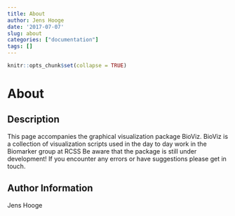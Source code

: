 ```yaml
---
title: About
author: Jens Hooge
date: '2017-07-07'
slug: about
categories: ["documentation"]
tags: []
---
```

  
```r
knitr::opts_chunk$set(collapse = TRUE)
```

# About

## Description
This page accompanies the graphical visualization package BioViz.
BioViz is a collection of visualization scripts used in the day to day work in the Biomarker group at RCSS Be aware that the package is still under development! If you encounter any errors or have suggestions please get in touch.

## Author Information
Jens Hooge